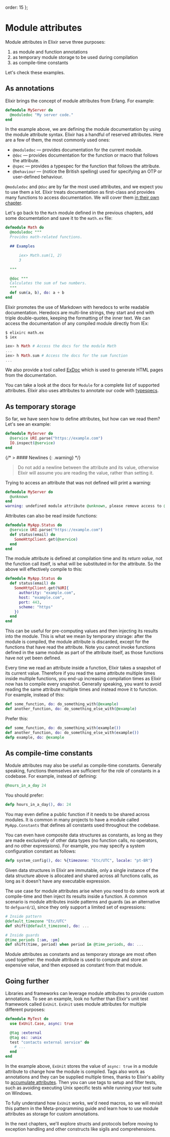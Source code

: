   order: 15
};

# Module attributes

Module attributes in Elixir serve three purposes:

1. as module and function annotations
2. as temporary module storage to be used during compilation
3. as compile-time constants

Let's check these examples.

## As annotations

Elixir brings the concept of module attributes from Erlang. For example:

```elixir
defmodule MyServer do
  @moduledoc "My server code."
end
```

In the example above, we are defining the module documentation by using the module attribute syntax. Elixir has a handful of reserved attributes. Here are a few of them, the most commonly used ones:

- `@moduledoc` — provides documentation for the current module.
- `@doc` — provides documentation for the function or macro that follows the attribute.
- `@spec` — provides a typespec for the function that follows the attribute.
- `@behaviour` — (notice the British spelling) used for specifying an OTP or user-defined behaviour.

`@moduledoc` and `@doc` are by far the most used attributes, and we expect you to use them a lot. Elixir treats documentation as first-class and provides many functions to access documentation. We will cover them [in their own chapter](writing-documentation.md).

Let's go back to the `Math` module defined in the previous chapters, add some documentation and save it to the `math.ex` file:

```elixir
defmodule Math do
  @moduledoc """
  Provides math-related functions.

  ## Examples

      iex> Math.sum(1, 2)
      3

  """

  @doc """
  Calculates the sum of two numbers.
  """
  def sum(a, b), do: a + b
end
```

Elixir promotes the use of Markdown with heredocs to write readable documentation. Heredocs are multi-line strings, they start and end with triple double-quotes, keeping the formatting of the inner text. We can access the documentation of any compiled module directly from IEx:

```console
$ elixirc math.ex
$ iex
```

```elixir
iex> h Math # Access the docs for the module Math
...
iex> h Math.sum # Access the docs for the sum function
...
```

We also provide a tool called [ExDoc](https://github.com/elixir-lang/ex_doc) which is used to generate HTML pages from the documentation.

You can take a look at the docs for `Module` for a complete list of supported attributes. Elixir also uses attributes to annotate our code with [typespecs](../references/typespecs.md).

## As temporary storage

So far, we have seen how to define attributes, but how can we read them? Let's see an example:

```elixir
defmodule MyServer do
  @service URI.parse("https://example.com")
  IO.inspect(@service)
end
```

{/* > #### Newlines {: .warning} */}

> Do not add a newline between the attribute and its value, otherwise Elixir will assume you are reading the value, rather than setting it.

Trying to access an attribute that was not defined will print a warning:

```elixir
defmodule MyServer do
  @unknown
end
warning: undefined module attribute @unknown, please remove access to @unknown or explicitly set it before access
```

Attributes can also be read inside functions:

```elixir
defmodule MyApp.Status do
  @service URI.parse("https://example.com")
  def status(email) do
    SomeHttpClient.get(@service)
  end
end
```

The module attribute is defined at compilation time and its _return value_, not the function call itself, is what will be substituted in for the attribute. So the above will effectively compile to this:

```elixir
defmodule MyApp.Status do
  def status(email) do
    SomeHttpClient.get(%URI{
      authority: "example.com",
      host: "example.com",
      port: 443,
      scheme: "https"
    })
  end
end
```

This can be useful for pre-computing values and then injecting its results into the module. This is what we mean by temporary storage: after the module is compiled, the module attribute is discarded, except for the functions that have read the attribute. Note you cannot invoke functions defined in the same module as part of the attribute itself, as those functions have not yet been defined.

Every time we read an attribute inside a function, Elixir takes a snapshot of its current value. Therefore if you read the same attribute multiple times inside multiple functions, you end-up increasing compilation times as Elixir now has to compile every snapshot. Generally speaking, you want to avoid reading the same attribute multiple times and instead move it to function. For example, instead of this:

```elixir
def some_function, do: do_something_with(@example)
def another_function, do: do_something_else_with(@example)
```

Prefer this:

```elixir
def some_function, do: do_something_with(example())
def another_function, do: do_something_else_with(example())
defp example, do: @example
```

## As compile-time constants

Module attributes may also be useful as compile-time constants. Generally speaking, functions themselves are sufficient for the role of constants in a codebase. For example, instead of defining:

```elixir
@hours_in_a_day 24
```

You should prefer:

```elixir
defp hours_in_a_day(), do: 24
```

You may even define a public function if it needs to be shared across modules. It is common in many projects to have a module called `MyApp.Constants` that defines all constants used throughout the codebase.

You can even have composite data structures as constants, as long as they are made exclusively of other data types (no function calls, no operators, and no other expressions). For example, you may specify a system configuration constant as follows:

```elixir
defp system_config(), do: %{timezone: "Etc/UTC", locale: "pt-BR"}
```

Given data structures in Elixir are immutable, only a single instance of the data structure above is allocated and shared across all functions calls, as long as it doesn't have any executable expression.

The use case for module attributes arise when you need to do some work at compile-time and then inject its results inside a function. A common scenario is module attributes inside patterns and guards (as an alternative to `defguard/1`), since they only support a limited set of expressions:

```elixir
# Inside pattern
@default_timezone "Etc/UTC"
def shift(@default_timezone), do: ...

# Inside guards
@time_periods [:am, :pm]
def shift(time, period) when period in @time_periods, do: ...
```

Module attributes as constants and as temporary storage are most often used together: the module attribute is used to compute and store an expensive value, and then exposed as constant from that module.

## Going further

Libraries and frameworks can leverage module attributes to provide custom annotations. To see an example, look no further than Elixir's unit test framework called `ExUnit`. `ExUnit` uses module attributes for multiple different purposes:

```elixir
defmodule MyTest do
  use ExUnit.Case, async: true

  @tag :external
  @tag os: :unix
  test "contacts external service" do
    # ...
  end
end
```

In the example above, `ExUnit` stores the value of `async: true` in a module attribute to change how the module is compiled. Tags also work as annotations and they can be supplied multiple times, thanks to Elixir's ability to [accumulate attributes](`Module.register_attribute/3`). Then you can use tags to setup and filter tests, such as avoiding executing Unix specific tests while running your test suite on Windows.

To fully understand how `ExUnit` works, we'd need macros, so we will revisit this pattern in the Meta-programming guide and learn how to use module attributes as storage for custom annotations.

In the next chapters, we'll explore structs and protocols before moving to exception handling and other constructs like sigils and comprehensions.
